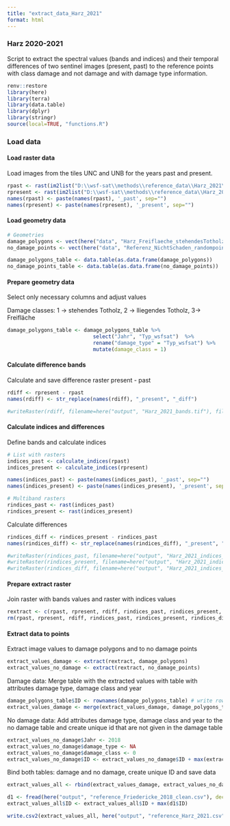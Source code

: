 ```yaml
---
title: "extract_data_Harz_2021"
format: html
---
```


### Harz 2020-2021

Script to extract the spectral values (bands and indices) and their temporal differences of two sentinel images (present, past) to the reference points with class damage and not damage and with damage type information.

```r
renv::restore
library(here)
library(terra)
library(data.table)
library(dplyr)
library(stringr)
source(local=TRUE, "functions.R")
```

### Load data

#### Load raster data

Load images from the tiles UNC and UNB for the years past and present.

```r
rpast <- rast(im2list("D:\\wsf-sat\\methods\\reference_data\\Harz_2021\\Merge_UNC_UPC_2020_GTiff_shift_TC.tif"))
rpresent <- rast(im2list("D:\\wsf-sat\\methods\\reference_data\\Harz_2021\\Merge_UNC_UPC_2021_GTiff_shift_TC.tif"))
names(rpast) <- paste(names(rpast), '_past', sep="")
names(rpresent) <- paste(names(rpresent), '_present', sep="")


```

#### Load geometry data

```r
# Geometries
damage_polygons <- vect(here("data", "Harz_Freiflaeche_stehendesTotholz_2021.gpkg"), layer="filter025")
no_damage_points <- vect(here("data", "Referenz_NichtSchaden_randompoints_Harz_2021.gpkg"))

damage_polygons_table <- data.table(as.data.frame(damage_polygons))
no_damage_points_table <- data.table(as.data.frame(no_damage_points))
```

#### Prepare geometry data

Select only necessary columns and adjust values

Damage classes: 1 -\> stehendes Totholz, 2 -\> lliegendes Totholz, 3-\> Freifläche

```r
damage_polygons_table <- damage_polygons_table %>% 
                            select("Jahr", "Typ_wsfsat")  %>% 
                            rename("damage_type" = "Typ_wsfsat") %>%
                            mutate(damage_class = 1)
```

#### Calculate difference bands

Calculate and save difference raster present - past

```r
rdiff <- rpresent - rpast
names(rdiff) <- str_replace(names(rdiff), "_present", "_diff")

#writeRaster(rdiff, filename=here("output", "Harz_2021_bands.tif"), filetype="GTiff", datatype='INT4S', overwrite=TRUE)  
```

#### Calculate indices and differences

Define bands and calculate indices

```r
# List with rasters
indices_past <- calculate_indices(rpast)
indices_present <- calculate_indices(rpresent)

names(indices_past) <- paste(names(indices_past), '_past', sep="")
names(indices_present) <- paste(names(indices_present), '_present', sep="")

# Multiband rasters
rindices_past <- rast(indices_past)
rindices_present <- rast(indices_present)
```

Calculate differences

```r
rindices_diff <- rindices_present - rindices_past
names(rindices_diff) <- str_replace(names(rindices_diff), "_present", "_diff")

#writeRaster(rindices_past, filename=here("output", "Harz_2021_indices_past.tif"), filetype="GTiff", datatype='INT4S', overwrite=TRUE)  
#writeRaster(rindices_present, filename=here("output", "Harz_2021_indices_present.tif"), filetype="GTiff", datatype='INT4S', overwrite=TRUE)  
#writeRaster(rindices_diff, filename=here("output", "Harz_2021_indices_diff.tif"), filetype="GTiff", datatype='INT4S', overwrite=TRUE)  

```

#### Prepare extract raster

Join raster with bands values and raster with indices values

```r
rextract <- c(rpast, rpresent, rdiff, rindices_past, rindices_present, rindices_diff)
rm(rpast, rpresent, rdiff, rindices_past, rindices_present, rindices_diff)
```

#### Extract data to points

Extract image values to damage polygons and to no damage points

```r
extract_values_damage <- extract(rextract, damage_polygons) 
extract_values_no_damage <- extract(rextract, no_damage_points) 
```

Damage data: Merge table with the extracted values with table with attributes damage type, damage class and year

```r
damage_polygons_table$ID <- rownames(damage_polygons_table) # write rowid in column
extract_values_damage <- merge(extract_values_damage, damage_polygons_table)
```

No damage data: Add attributes damage type, damage class and year to the no damage table and create unique id that are not given in the damage table

```r
extract_values_no_damage$Jahr <- 2018 
extract_values_no_damage$damage_type <- NA 
extract_values_no_damage$damage_class <- 0  
extract_values_no_damage$ID <- extract_values_no_damage$ID + max(extract_values_damage$ID)

```

Bind both tables: damage and no damage, create unique ID and save data

```r
extract_values_all <- rbind(extract_values_damage, extract_values_no_damage) 

d1 <- fread(here("output", "reference_Friedericke_2018_clean.csv"), dec = ",")
extract_values_all$ID <- extract_values_all$ID + max(d1$ID)

write.csv2(extract_values_all, here("output", "reference_Harz_2021.csv"), row.names=FALSE) 
```

